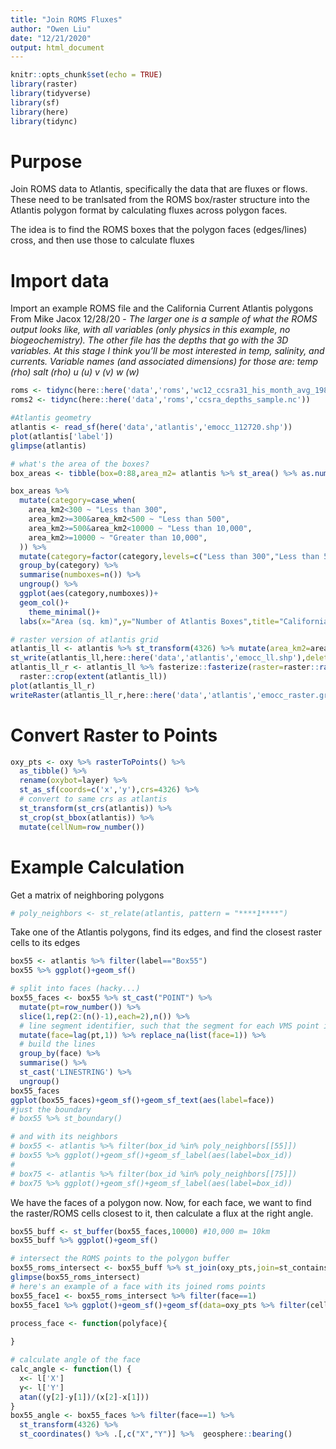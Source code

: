 ```yaml
---
title: "Join ROMS Fluxes"
author: "Owen Liu"
date: "12/21/2020"
output: html_document
---
```


```r
knitr::opts_chunk$set(echo = TRUE)
library(raster)
library(tidyverse)
library(sf)
library(here)
library(tidync)

```

# Purpose

Join ROMS data to Atlantis, specifically the data that are fluxes or flows. These need to be tranlsated from the ROMS box/raster structure into the Atlantis polygon format by calculating fluxes across polygon faces.

The idea is to find the ROMS boxes that the polygon faces (edges/lines) cross, and then use those to calculate fluxes

# Import data
Import an example ROMS file and the California Current Atlantis polygons
From Mike Jacox 12/28/20 - 
*The larger one is a sample of what the ROMS output looks like, with all variables (only physics in this example, no biogeochemistry). The other file has the depths that go with the 3D variables. At this stage I think you'll be most interested in temp, salinity, and currents. Variable names (and associated dimensions) for those are: temp (rho) salt (rho) u (u) v (v) w (w)*

```r
roms <- tidync(here::here('data','roms','wc12_ccsra31_his_month_avg_1981_2010_Jan.nc'))
roms2 <- tidync(here::here('data','roms','ccsra_depths_sample.nc'))

```

```r
#Atlantis geometry
atlantis <- read_sf(here('data','atlantis','emocc_112720.shp'))
plot(atlantis['label'])
glimpse(atlantis)

# what's the area of the boxes?
box_areas <- tibble(box=0:88,area_m2= atlantis %>% st_area() %>% as.numeric()) %>% mutate(area_km2=area_m2/1e6 %>% as.numeric())

box_areas %>%
  mutate(category=case_when(
    area_km2<300 ~ "Less than 300",
    area_km2>=300&area_km2<500 ~ "Less than 500",
    area_km2>=500&area_km2<10000 ~ "Less than 10,000",
    area_km2>=10000 ~ "Greater than 10,000",
  )) %>% 
  mutate(category=factor(category,levels=c("Less than 300","Less than 500","Less than 10,000","Greater than 10,000"))) %>% 
  group_by(category) %>% 
  summarise(numboxes=n()) %>% 
  ungroup() %>% 
  ggplot(aes(category,numboxes))+
  geom_col()+
    theme_minimal()+
  labs(x="Area (sq. km)",y="Number of Atlantis Boxes",title="California Current Atlantis Polygon Areas")
```

```r
# raster version of atlantis grid
atlantis_ll <- atlantis %>% st_transform(4326) %>% mutate(area_km2=area/1e6) %>% dplyr::select(-area)
st_write(atlantis_ll,here::here('data','atlantis','emocc_ll.shp'),delete_dsn = T)
atlantis_ll_r <- atlantis_ll %>% fasterize::fasterize(raster=raster::raster(resolution=0.1),field="box_id") %>% 
  raster::crop(extent(atlantis_ll))
plot(atlantis_ll_r)
writeRaster(atlantis_ll_r,here::here('data','atlantis','emocc_raster.grd'),overwrite=T)
```


# Convert Raster to Points

```r
oxy_pts <- oxy %>% rasterToPoints() %>%
  as_tibble() %>% 
  rename(oxybot=layer) %>% 
  st_as_sf(coords=c('x','y'),crs=4326) %>% 
  # convert to same crs as atlantis
  st_transform(st_crs(atlantis)) %>% 
  st_crop(st_bbox(atlantis)) %>% 
  mutate(cellNum=row_number())
```

# Example Calculation

Get a matrix of neighboring polygons

```r
# poly_neighbors <- st_relate(atlantis, pattern = "****1****")
```

Take one of the Atlantis polygons, find its edges, and find the closest raster cells to its edges

```r
box55 <- atlantis %>% filter(label=="Box55")
box55 %>% ggplot()+geom_sf()

# split into faces (hacky...)
box55_faces <- box55 %>% st_cast("POINT") %>% 
  mutate(pt=row_number()) %>% 
  slice(1,rep(2:(n()-1),each=2),n()) %>% 
  # line segment identifier, such that the segment for each VMS point is composed of its own point and the next point
  mutate(face=lag(pt,1)) %>% replace_na(list(face=1)) %>% 
  # build the lines
  group_by(face) %>% 
  summarise() %>% 
  st_cast('LINESTRING') %>% 
  ungroup()
box55_faces
ggplot(box55_faces)+geom_sf()+geom_sf_text(aes(label=face))
#just the boundary
# box55 %>% st_boundary()

# and with its neighbors
# box55 <- atlantis %>% filter(box_id %in% poly_neighbors[[55]])
# box55 %>% ggplot()+geom_sf()+geom_sf_label(aes(label=box_id))
# 
# box75 <- atlantis %>% filter(box_id %in% poly_neighbors[[75]])
# box75 %>% ggplot()+geom_sf()+geom_sf_label(aes(label=box_id))

```

We have the faces of a polygon now. Now, for each face, we want to find the raster/ROMS cells closest to it, then calculate a flux at the right angle.

```r
box55_buff <- st_buffer(box55_faces,10000) #10,000 m= 10km
box55_buff %>% ggplot()+geom_sf()

# intersect the ROMS points to the polygon buffer
box55_roms_intersect <- box55_buff %>% st_join(oxy_pts,join=st_contains)
glimpse(box55_roms_intersect)
# here's an example of a face with its joined roms points
box55_face1 <- box55_roms_intersect %>% filter(face==1)
box55_face1 %>% ggplot()+geom_sf()+geom_sf(data=oxy_pts %>% filter(cellNum %in% box55_face1$cellNum))

process_face <- function(polyface){
  
}

# calculate angle of the face
calc_angle <- function(l) {
  x<- l['X']
  y<- l['Y']
  atan((y[2]-y[1])/(x[2]-x[1]))
}
box55_angle <- box55_faces %>% filter(face==1) %>% 
  st_transform(4326) %>% 
  st_coordinates() %>% .[,c("X","Y")] %>%  geosphere::bearing()
```




